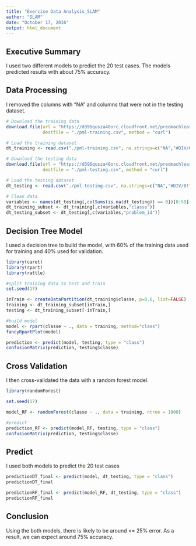 ```yaml
---
title: "Exercise Data Analysis_SLAM"
author: "SLAM"
date: "October 17, 2016"
output: html_document
---
```


## Executive Summary

I used two different models to predict the 20 test cases. The models predicted results with about 75% accuracy. 

## Data Processing

I removed the columns with "NA" and columns that were not in the testing dataset.

```r

# Download the training data
download.file(url = "https://d396qusza40orc.cloudfront.net/predmachlearn/pml-training.csv", 
              destfile = "./pml-training.csv", method = "curl")

# Load the training dataset
dt_training <- read.csv("./pml-training.csv", na.strings=c("NA","#DIV/0!",""))

# Download the testing data
download.file(url = "https://d396qusza40orc.cloudfront.net/predmachlearn/pml-testing.csv", 
              destfile = "./pml-testing.csv", method = "curl")

# Load the testing dataset
dt_testing <- read.csv("./pml-testing.csv", na.strings=c("NA","#DIV/0!",""))

# Clean data
variables <- names(dt_testing[,colSums(is.na(dt_testing)) == 0])[8:59]
dt_training_subset <- dt_training[,c(variables,"classe")]
dt_testing_subset <- dt_testing[,c(variables,"problem_id")]

```

## Decision Tree Model

I used a decision tree to build the model, with 60% of the training data used for training and 40% used for validation.

```r
library(caret)
library(rpart)
library(rattle)

#split training data to test and train
set.seed(17)

inTrain <- createDataPartition(dt_training$classe, p=0.6, list=FALSE)
training <- dt_training_subset[inTrain,]
testing <- dt_training_subset[-inTrain,]

#build model
model <- rpart(classe ~ ., data = training, method="class")
fancyRpartPlot(model)

prediction <- predict(model, testing, type = "class")
confusionMatrix(prediction, testing$classe)
```

## Cross Validation

I then cross-validated the data with a random forest model. 

```r
library(randomForest)

set.seed(17)

model_RF <- randomForest(classe ~ ., data = training, ntree = 1000)

#predict 
prediction_RF <- predict(model_RF, testing, type = "class")
confusionMatrix(prediction, testing$classe)

```

## Predict

I used both models to predict the 20 test cases

```r
predictionDT_final <- predict(model, dt_testing, type = "class")
predictionDT_final

predictionRF_final <- predict(model_RF, dt_testing, type = "class")
predictionRF_final
```

## Conclusion

Using the both models, there is likely to be around <= 25% error. As a result, we can expect around 75% accuracy.
